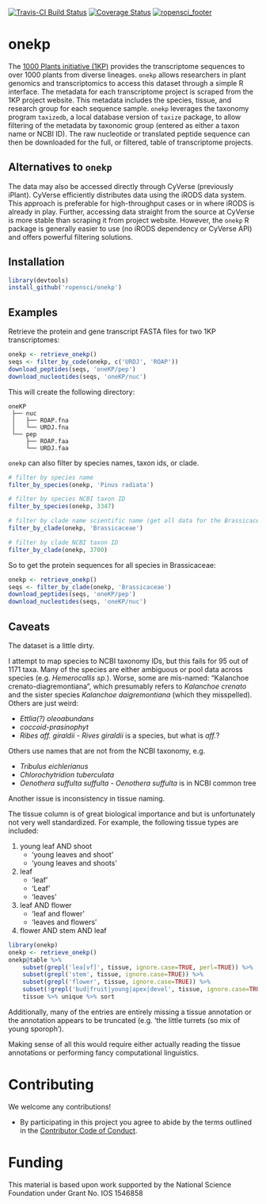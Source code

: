 [![Travis-CI Build Status](https://travis-ci.org/ropensci/onekp.svg?branch=master)](https://travis-ci.org/ropensci/onekp)
[![Coverage Status](https://img.shields.io/codecov/c/github/ropensci/onekp/master.svg)](https://codecov.io/github/ropensci/onekp?branch=master)
[![ropensci_footer](https://ropensci.org/public_images/ropensci_footer.png)](https://ropensci.org)

# onekp

The [1000 Plants initiative
(1KP)](https://sites.google.com/a/ualberta.ca/onekp/) provides the
transcriptome sequences to over 1000 plants from diverse lineages. `onekp`
allows researchers in plant genomics and transcriptomics to access this dataset
through a simple R interface. The metadata for each transcriptome project is
scraped from the 1KP project website. This metadata includes the species,
tissue, and research group for each sequence sample. `onekp` leverages the
taxonomy program `taxizedb`, a local database version of `taxize` package, to
allow filtering of the metadata by taxonomic group (entered as either a taxon
name or NCBI ID). The raw nucleotide or translated peptide sequence can then be
downloaded for the full, or filtered, table of transcriptome projects. 

## Alternatives to `onekp`

The data may also be accessed directly through CyVerse (previously iPlant).
CyVerse efficiently distributes data using the iRODS data system. This approach
is preferable for high-throughput cases or in where iRODS is already in play.
Further, accessing data straight from the source at CyVerse is more stable than
scraping it from project website. However, the `onekp` R package is generally
easier to use (no iRODS dependency or CyVerse API) and offers powerful
filtering solutions. 

## Installation

```r
library(devtools)
install_github('ropensci/onekp')
```


## Examples

Retrieve the protein and gene transcript FASTA files for two 1KP transcriptomes: 

```r
onekp <- retrieve_onekp()
seqs <- filter_by_code(onekp, c('URDJ', 'ROAP'))
download_peptides(seqs, 'oneKP/pep')
download_nucleotides(seqs, 'oneKP/nuc')
```

This will create the following directory:

```
oneKP
 ├── nuc 
 │   ├── ROAP.fna
 │   └── URDJ.fna
 └── pep
     ├── ROAP.faa
     └── URDJ.faa
```

`onekp` can also filter by species names, taxon ids, or clade.

```r
# filter by species name
filter_by_species(onekp, 'Pinus radiata')

# filter by species NCBI taxon ID
filter_by_species(onekp, 3347)

# filter by clade name scientific name (get all data for the Brassicaceae family)
filter_by_clade(onekp, 'Brassicaceae')

# filter by clade NCBI taxon ID
filter_by_clade(onekp, 3700)
```

So to get the protein sequences for all species in Brassicaceae:

```r
onekp <- retrieve_onekp()
seqs <- filter_by_clade(onekp, 'Brassicaceae')
download_peptides(seqs, 'oneKP/pep')
download_nucleotides(seqs, 'oneKP/nuc')
```


## Caveats

The dataset is a little dirty.

I attempt to map species to NCBI taxonomy IDs, but this fails for 95 out of
1171 taxa. Many of the species are either ambiguous or pool data across species
(e.g. *Hemerocallis sp.*). Worse, some are mis-named: "Kalanchoe
crenato-diagremontiana", which presumably refers to *Kalanchoe crenato* and the
sister species *Kalanchoe daigremontiana* (which they misspelled). Others are
just weird:

 * *Ettlia(?) oleoabundans*
 * *coccoid-prasinophyt*
 * *Ribes aff. giraldii* - *Rives giraldii* is a species, but what is *aff.*?

Others use names that are not from the NCBI taxonomy, e.g.

 * *Tribulus eichlerianus*
 * *Chlorochytridion tuberculata*
 * *Oenothera suffulta suffulta* - *Oenothera suffulta* is in NCBI common tree

Another issue is inconsistency in tissue naming.

The tissue column is of great biological importance and but is unfortunately
not very well standardized. For example, the following tissue types are included:

 1. young leaf AND shoot
    - 'young leaves and shoot'
    - 'young leaves and shoots'
 2. leaf
    - 'leaf'
    - 'Leaf'
    - 'leaves'
 3. leaf AND flower
    - 'leaf and flower'
    - 'leaves and flowers'
 4. flower AND stem AND leaf

```r
library(onekp)
onekp <- retrieve_onekp()
onekp@table %>%
    subset(grepl('lea[vf]', tissue, ignore.case=TRUE, perl=TRUE)) %>%
    subset(grepl('stem', tissue, ignore.case=TRUE)) %>%
    subset(grepl('flower', tissue, ignore.case=TRUE)) %>%
    subset(!grepl('bud|fruit|young|apex|devel', tissue, ignore.case=TRUE, perl=TRUE)) %$%
    tissue %>% unique %>% sort
```

Additionally, many of the entries are entirely missing a tissue annotation or
the annotation appears to be truncated (e.g. 'the little turrets (so mix of
young sporoph').

Making sense of all this would require either actually reading the tissue
annotations or performing fancy computational linguistics.

# Contributing

We welcome any contributions!

 * By participating in this project you agree to abide by the terms outlined in
   the [Contributor Code of Conduct](CONDUCT.md).


# Funding

This material is based upon work supported by the National Science Foundation under Grant No. IOS 1546858
